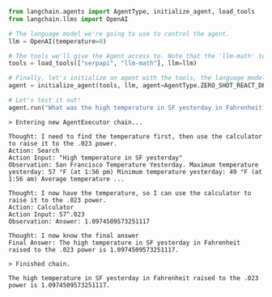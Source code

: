 ```python
from langchain.agents import AgentType, initialize_agent, load_tools
from langchain.llms import OpenAI

# The language model we're going to use to control the agent.
llm = OpenAI(temperature=0)

# The tools we'll give the Agent access to. Note that the 'llm-math' tool uses an LLM, so we need to pass that in.
tools = load_tools(["serpapi", "llm-math"], llm=llm)

# Finally, let's initialize an agent with the tools, the language model, and the type of agent we want to use.
agent = initialize_agent(tools, llm, agent=AgentType.ZERO_SHOT_REACT_DESCRIPTION, verbose=True)

# Let's test it out!
agent.run("What was the high temperature in SF yesterday in Fahrenheit? What is that number raised to the .023 power?")
```
```pycon
> Entering new AgentExecutor chain...

Thought: I need to find the temperature first, then use the calculator to raise it to the .023 power.
Action: Search
Action Input: "High temperature in SF yesterday"
Observation: San Francisco Temperature Yesterday. Maximum temperature yesterday: 57 °F (at 1:56 pm) Minimum temperature yesterday: 49 °F (at 1:56 am) Average temperature ...

Thought: I now have the temperature, so I can use the calculator to raise it to the .023 power.
Action: Calculator
Action Input: 57^.023
Observation: Answer: 1.0974509573251117

Thought: I now know the final answer
Final Answer: The high temperature in SF yesterday in Fahrenheit raised to the .023 power is 1.0974509573251117.

> Finished chain.
```
```pycon
The high temperature in SF yesterday in Fahrenheit raised to the .023 power is 1.0974509573251117.
```
